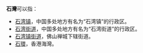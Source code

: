 '''石灣'''可以指：
*[[石湾镇|石湾镇]]，中国多处地方有名为“石湾镇”的行政区。
*[[石湾街道|石湾街道]]，中国多处地方有名为“石湾街道”的行政区。
*[[石湾镇街道|石湾镇街道]]，佛山禅城下辖街道。
*[[石環|石環]]，香港海灣。

{{disambig|Cat=二字中國相關消歧義}}